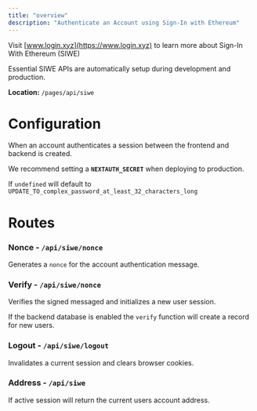 ```yaml
---
title: "overview"
description: "Authenticate an Account using Sign-In with Ethereum"
---
```


Visit [www.login.xyz](https://www.login.xyz) to learn more about Sign-In With Ethereum (SIWE)

Essential SIWE APIs are automatically setup during development and production.

**Location:** `/pages/api/siwe`

# Configuration
When an account authenticates a session between the frontend and backend is created.

We recommend setting a **`NEXTAUTH_SECRET`** when deploying to production.

If `undefined` will default to `UPDATE_TO_complex_password_at_least_32_characters_long`

# Routes

### Nonce - `/api/siwe/nonce`
Generates a `nonce` for the account authentication message.

### Verify - `/api/siwe/nonce`
Verifies the signed messaged and initializes a new user session.

If the backend database is enabled the `verify` function will create a record for new users.

### Logout - `/api/siwe/logout`
Invalidates a current session and clears browser cookies.

### Address - `/api/siwe`
If active session will return the current users account address.

